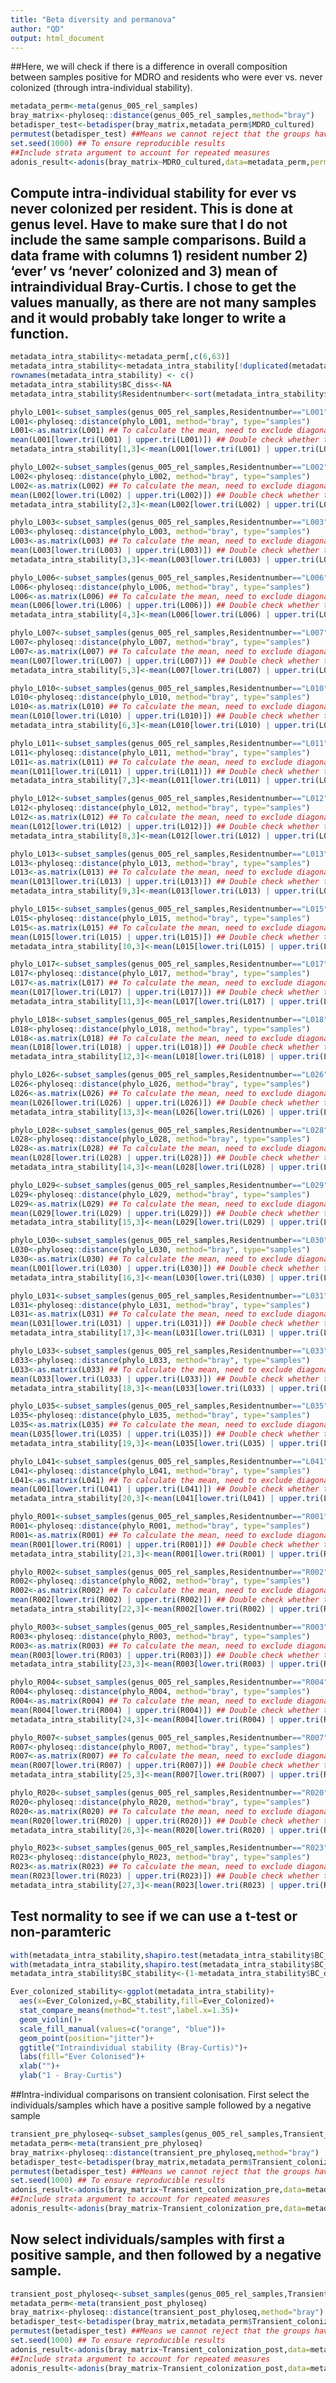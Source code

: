 ---
title: "Beta diversity and permanova"
author: "QD"
output: html_document
---
##Here, we will check if there is a difference in overall composition between samples positive for MDRO and residents who were ever vs. never colonized (through intra-individual stability). 
```{r}
metadata_perm<-meta(genus_005_rel_samples)
bray_matrix<-phyloseq::distance(genus_005_rel_samples,method="bray")
betadisper_test<-betadisper(bray_matrix,metadata_perm$MDRO_cultured)
permutest(betadisper_test) ##Means we cannot reject that the groups have the same dispersions, so this gives us higher confidence that adonis rseults are real
set.seed(1000) ## To ensure reproducible results
##Include strata argument to account for repeated measures
adonis_result<-adonis(bray_matrix~MDRO_cultured,data=metadata_perm,permutations=999,strata=metadata_perm$Residentnumber) ## Use this outcome as a result for the paper
```

## Compute intra-individual stability for ever vs never colonized per resident. This is done at genus level. Have to make sure that I do not include the same sample comparisons. Build a data frame with columns 1) resident number 2) 'ever' vs 'never' colonized and 3) mean of intraindividual Bray-Curtis. I chose to get the values manually, as there are not many samples and it would probably take longer to write a function.
```{r}
metadata_intra_stability<-metadata_perm[,c(6,63)]
metadata_intra_stability<-metadata_intra_stability[!duplicated(metadata_intra_stability$Residentnumber), ]
rownames(metadata_intra_stability) <- c()
metadata_intra_stability$BC_diss<-NA
metadata_intra_stability$Residentnumber<-sort(metadata_intra_stability$Residentnumber)

phylo_L001<-subset_samples(genus_005_rel_samples,Residentnumber=="L001")
L001<-phyloseq::distance(phylo_L001, method="bray", type="samples")
L001<-as.matrix(L001) ## To calculate the mean, need to exclude diagonal numbers, as all 0
mean(L001[lower.tri(L001) | upper.tri(L001)]) ## Double check whether this code works. Works perfectly fine. Just get the values manually, as there are not many samples and it would probably take longer to write a function.
metadata_intra_stability[1,3]<-mean(L001[lower.tri(L001) | upper.tri(L001)])

phylo_L002<-subset_samples(genus_005_rel_samples,Residentnumber=="L002")
L002<-phyloseq::distance(phylo_L002, method="bray", type="samples")
L002<-as.matrix(L002) ## To calculate the mean, need to exclude diagonal numbers, as all 0
mean(L002[lower.tri(L002) | upper.tri(L002)]) ## Double check whether this code works.
metadata_intra_stability[2,3]<-mean(L002[lower.tri(L002) | upper.tri(L002)])

phylo_L003<-subset_samples(genus_005_rel_samples,Residentnumber=="L003")
L003<-phyloseq::distance(phylo_L003, method="bray", type="samples")
L003<-as.matrix(L003) ## To calculate the mean, need to exclude diagonal numbers, as all 0
mean(L003[lower.tri(L003) | upper.tri(L003)]) ## Double check whether this code works.
metadata_intra_stability[3,3]<-mean(L003[lower.tri(L003) | upper.tri(L003)])

phylo_L006<-subset_samples(genus_005_rel_samples,Residentnumber=="L006")
L006<-phyloseq::distance(phylo_L006, method="bray", type="samples")
L006<-as.matrix(L006) ## To calculate the mean, need to exclude diagonal numbers, as all 0
mean(L006[lower.tri(L006) | upper.tri(L006)]) ## Double check whether this code works.
metadata_intra_stability[4,3]<-mean(L006[lower.tri(L006) | upper.tri(L006)])

phylo_L007<-subset_samples(genus_005_rel_samples,Residentnumber=="L007")
L007<-phyloseq::distance(phylo_L007, method="bray", type="samples")
L007<-as.matrix(L007) ## To calculate the mean, need to exclude diagonal numbers, as all 0
mean(L007[lower.tri(L007) | upper.tri(L007)]) ## Double check whether this code works.
metadata_intra_stability[5,3]<-mean(L007[lower.tri(L007) | upper.tri(L007)])

phylo_L010<-subset_samples(genus_005_rel_samples,Residentnumber=="L010")
L010<-phyloseq::distance(phylo_L010, method="bray", type="samples")
L010<-as.matrix(L010) ## To calculate the mean, need to exclude diagonal numbers, as all 0
mean(L010[lower.tri(L010) | upper.tri(L010)]) ## Double check whether this code works.
metadata_intra_stability[6,3]<-mean(L010[lower.tri(L010) | upper.tri(L010)])

phylo_L011<-subset_samples(genus_005_rel_samples,Residentnumber=="L011")
L011<-phyloseq::distance(phylo_L011, method="bray", type="samples")
L011<-as.matrix(L011) ## To calculate the mean, need to exclude diagonal numbers, as all 0
mean(L011[lower.tri(L011) | upper.tri(L011)]) ## Double check whether this code works.
metadata_intra_stability[7,3]<-mean(L011[lower.tri(L011) | upper.tri(L011)])

phylo_L012<-subset_samples(genus_005_rel_samples,Residentnumber=="L012")
L012<-phyloseq::distance(phylo_L012, method="bray", type="samples")
L012<-as.matrix(L012) ## To calculate the mean, need to exclude diagonal numbers, as all 0
mean(L012[lower.tri(L012) | upper.tri(L012)]) ## Double check whether this code works.
metadata_intra_stability[8,3]<-mean(L012[lower.tri(L012) | upper.tri(L012)])

phylo_L013<-subset_samples(genus_005_rel_samples,Residentnumber=="L013")
L013<-phyloseq::distance(phylo_L013, method="bray", type="samples")
L013<-as.matrix(L013) ## To calculate the mean, need to exclude diagonal numbers, as all 0
mean(L013[lower.tri(L013) | upper.tri(L013)]) ## Double check whether this code works.
metadata_intra_stability[9,3]<-mean(L013[lower.tri(L013) | upper.tri(L013)])

phylo_L015<-subset_samples(genus_005_rel_samples,Residentnumber=="L015")
L015<-phyloseq::distance(phylo_L015, method="bray", type="samples")
L015<-as.matrix(L015) ## To calculate the mean, need to exclude diagonal numbers, as all 0
mean(L015[lower.tri(L015) | upper.tri(L015)]) ## Double check whether this code works.
metadata_intra_stability[10,3]<-mean(L015[lower.tri(L015) | upper.tri(L015)])

phylo_L017<-subset_samples(genus_005_rel_samples,Residentnumber=="L017")
L017<-phyloseq::distance(phylo_L017, method="bray", type="samples")
L017<-as.matrix(L017) ## To calculate the mean, need to exclude diagonal numbers, as all 0
mean(L017[lower.tri(L017) | upper.tri(L017)]) ## Double check whether this code works.
metadata_intra_stability[11,3]<-mean(L017[lower.tri(L017) | upper.tri(L017)])

phylo_L018<-subset_samples(genus_005_rel_samples,Residentnumber=="L018")
L018<-phyloseq::distance(phylo_L018, method="bray", type="samples")
L018<-as.matrix(L018) ## To calculate the mean, need to exclude diagonal numbers, as all 0
mean(L018[lower.tri(L018) | upper.tri(L018)]) ## Double check whether this code works.
metadata_intra_stability[12,3]<-mean(L018[lower.tri(L018) | upper.tri(L018)])

phylo_L026<-subset_samples(genus_005_rel_samples,Residentnumber=="L026")
L026<-phyloseq::distance(phylo_L026, method="bray", type="samples")
L026<-as.matrix(L026) ## To calculate the mean, need to exclude diagonal numbers, as all 0
mean(L026[lower.tri(L026) | upper.tri(L026)]) ## Double check whether this code works.
metadata_intra_stability[13,3]<-mean(L026[lower.tri(L026) | upper.tri(L026)])

phylo_L028<-subset_samples(genus_005_rel_samples,Residentnumber=="L028")
L028<-phyloseq::distance(phylo_L028, method="bray", type="samples")
L028<-as.matrix(L028) ## To calculate the mean, need to exclude diagonal numbers, as all 0
mean(L028[lower.tri(L028) | upper.tri(L028)]) ## Double check whether this code works.
metadata_intra_stability[14,3]<-mean(L028[lower.tri(L028) | upper.tri(L028)])

phylo_L029<-subset_samples(genus_005_rel_samples,Residentnumber=="L029")
L029<-phyloseq::distance(phylo_L029, method="bray", type="samples")
L029<-as.matrix(L029) ## To calculate the mean, need to exclude diagonal numbers, as all 0
mean(L029[lower.tri(L029) | upper.tri(L029)]) ## Double check whether this code works.
metadata_intra_stability[15,3]<-mean(L029[lower.tri(L029) | upper.tri(L029)])

phylo_L030<-subset_samples(genus_005_rel_samples,Residentnumber=="L030")
L030<-phyloseq::distance(phylo_L030, method="bray", type="samples")
L030<-as.matrix(L030) ## To calculate the mean, need to exclude diagonal numbers, as all 0
mean(L001[lower.tri(L030) | upper.tri(L030)]) ## Double check whether this code works.
metadata_intra_stability[16,3]<-mean(L030[lower.tri(L030) | upper.tri(L030)])

phylo_L031<-subset_samples(genus_005_rel_samples,Residentnumber=="L031")
L031<-phyloseq::distance(phylo_L031, method="bray", type="samples")
L031<-as.matrix(L031) ## To calculate the mean, need to exclude diagonal numbers, as all 0
mean(L031[lower.tri(L031) | upper.tri(L031)]) ## Double check whether this code works.
metadata_intra_stability[17,3]<-mean(L031[lower.tri(L031) | upper.tri(L031)])

phylo_L033<-subset_samples(genus_005_rel_samples,Residentnumber=="L033")
L033<-phyloseq::distance(phylo_L033, method="bray", type="samples")
L033<-as.matrix(L033) ## To calculate the mean, need to exclude diagonal numbers, as all 0
mean(L033[lower.tri(L033) | upper.tri(L033)]) ## Double check whether this code works.
metadata_intra_stability[18,3]<-mean(L033[lower.tri(L033) | upper.tri(L033)])

phylo_L035<-subset_samples(genus_005_rel_samples,Residentnumber=="L035")
L035<-phyloseq::distance(phylo_L035, method="bray", type="samples")
L035<-as.matrix(L035) ## To calculate the mean, need to exclude diagonal numbers, as all 0
mean(L035[lower.tri(L035) | upper.tri(L035)]) ## Double check whether this code works.
metadata_intra_stability[19,3]<-mean(L035[lower.tri(L035) | upper.tri(L035)])

phylo_L041<-subset_samples(genus_005_rel_samples,Residentnumber=="L041")
L041<-phyloseq::distance(phylo_L041, method="bray", type="samples")
L041<-as.matrix(L041) ## To calculate the mean, need to exclude diagonal numbers, as all 0
mean(L001[lower.tri(L041) | upper.tri(L041)]) ## Double check whether this code works.
metadata_intra_stability[20,3]<-mean(L041[lower.tri(L041) | upper.tri(L041)])

phylo_R001<-subset_samples(genus_005_rel_samples,Residentnumber=="R001")
R001<-phyloseq::distance(phylo_R001, method="bray", type="samples")
R001<-as.matrix(R001) ## To calculate the mean, need to exclude diagonal numbers, as all 0
mean(R001[lower.tri(R001) | upper.tri(R001)]) ## Double check whether this code works.
metadata_intra_stability[21,3]<-mean(R001[lower.tri(R001) | upper.tri(R001)])

phylo_R002<-subset_samples(genus_005_rel_samples,Residentnumber=="R002")
R002<-phyloseq::distance(phylo_R002, method="bray", type="samples")
R002<-as.matrix(R002) ## To calculate the mean, need to exclude diagonal numbers, as all 0
mean(R002[lower.tri(R002) | upper.tri(R002)]) ## Double check whether this code works.
metadata_intra_stability[22,3]<-mean(R002[lower.tri(R002) | upper.tri(R002)])

phylo_R003<-subset_samples(genus_005_rel_samples,Residentnumber=="R003")
R003<-phyloseq::distance(phylo_R003, method="bray", type="samples")
R003<-as.matrix(R003) ## To calculate the mean, need to exclude diagonal numbers, as all 0
mean(R003[lower.tri(R003) | upper.tri(R003)]) ## Double check whether this code works.
metadata_intra_stability[23,3]<-mean(R003[lower.tri(R003) | upper.tri(R003)])

phylo_R004<-subset_samples(genus_005_rel_samples,Residentnumber=="R004")
R004<-phyloseq::distance(phylo_R004, method="bray", type="samples")
R004<-as.matrix(R004) ## To calculate the mean, need to exclude diagonal numbers, as all 0
mean(R004[lower.tri(R004) | upper.tri(R004)]) ## Double check whether this code works.
metadata_intra_stability[24,3]<-mean(R004[lower.tri(R004) | upper.tri(R004)])

phylo_R007<-subset_samples(genus_005_rel_samples,Residentnumber=="R007")
R007<-phyloseq::distance(phylo_R007, method="bray", type="samples")
R007<-as.matrix(R007) ## To calculate the mean, need to exclude diagonal numbers, as all 0
mean(R007[lower.tri(R007) | upper.tri(R007)]) ## Double check whether this code works.
metadata_intra_stability[25,3]<-mean(R007[lower.tri(R007) | upper.tri(R007)])

phylo_R020<-subset_samples(genus_005_rel_samples,Residentnumber=="R020")
R020<-phyloseq::distance(phylo_R020, method="bray", type="samples")
R020<-as.matrix(R020) ## To calculate the mean, need to exclude diagonal numbers, as all 0
mean(R020[lower.tri(R020) | upper.tri(R020)]) ## Double check whether this code works.
metadata_intra_stability[26,3]<-mean(R020[lower.tri(R020) | upper.tri(R020)])

phylo_R023<-subset_samples(genus_005_rel_samples,Residentnumber=="R023")
R023<-phyloseq::distance(phylo_R023, method="bray", type="samples")
R023<-as.matrix(R023) ## To calculate the mean, need to exclude diagonal numbers, as all 0
mean(R023[lower.tri(R023) | upper.tri(R023)]) ## Double check whether this code works.
metadata_intra_stability[27,3]<-mean(R023[lower.tri(R023) | upper.tri(R023)])
```
## Test normality to see if we can use a t-test or non-paramteric
```{r}
with(metadata_intra_stability,shapiro.test(metadata_intra_stability$BC_diss[Ever_Colonized=="Ever"]))
with(metadata_intra_stability,shapiro.test(metadata_intra_stability$BC_diss[Ever_Colonized=="Never"])) ## Both normal, so can just do a t-test
metadata_intra_stability$BC_stability<-(1-metadata_intra_stability$BC_diss)

Ever_colonized_stability<-ggplot(metadata_intra_stability)+
  aes(x=Ever_Colonized,y=BC_stability,fill=Ever_Colonized)+
  stat_compare_means(method="t.test",label.x=1.35)+
  geom_violin()+
  scale_fill_manual(values=c("orange", "blue"))+
  geom_point(position="jitter")+
  ggtitle("Intraindividual stability (Bray-Curtis)")+
  labs(fill="Ever Colonised")+
  xlab("")+
  ylab("1 - Bray-Curtis")
```
##Intra-individual comparisons on transient colonisation. First select the individuals/samples which have a positive sample followed by a negative sample
```{r}
transient_pre_phyloseq<-subset_samples(genus_005_rel_samples,Transient_colonization_pre=="pre colonisation"|Transient_colonization_pre=="colonisation")
metadata_perm<-meta(transient_pre_phyloseq)
bray_matrix<-phyloseq::distance(transient_pre_phyloseq,method="bray")
betadisper_test<-betadisper(bray_matrix,metadata_perm$Transient_colonization_pre)
permutest(betadisper_test) ##Means we cannot reject that the groups have the same dispersions, so this gives us higher confidence that adonis rseults are real
set.seed(1000) ## To ensure reproducible results
adonis_result<-adonis(bray_matrix~Transient_colonization_pre,data=metadata_perm,permutations=999) 
##Include strata argument to account for repeated measures
adonis_result<-adonis(bray_matrix~Transient_colonization_pre,data=metadata_perm,permutations=999,strata=metadata_perm$Residentnumber) 
```
## Now select individuals/samples with first a positive sample, and then followed by a negative sample.
```{r}
transient_post_phyloseq<-subset_samples(genus_005_rel_samples,Transient_colonization_post=="post colonisation"|Transient_colonization_post=="colonisation")
metadata_perm<-meta(transient_post_phyloseq)
bray_matrix<-phyloseq::distance(transient_post_phyloseq,method="bray")
betadisper_test<-betadisper(bray_matrix,metadata_perm$Transient_colonization_post)
permutest(betadisper_test) ##Means we cannot reject that the groups have the same dispersions, so this gives us higher confidence that adonis rseults are real
set.seed(1000) ## To ensure reproducible results
adonis_result<-adonis(bray_matrix~Transient_colonization_post,data=metadata_perm,permutations=999) 
##Include strata argument to account for repeated measures
adonis_result<-adonis(bray_matrix~Transient_colonization_post,data=metadata_perm,permutations=999,strata=metadata_perm$Residentnumber) 
```


